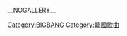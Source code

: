 __NOGALLERY__
{{Cat more|BIGBANG}}

[[Category:BIGBANG|Category:BIGBANG]]
[[Category:韓國歌曲|Category:韓國歌曲]]